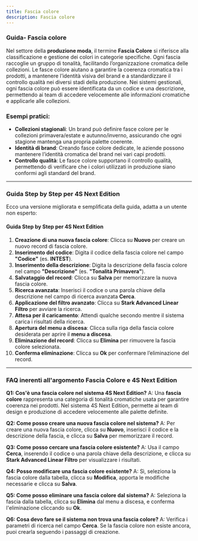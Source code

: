 ```yaml
---
title: Fascia colore
description: Fascia colore
---
```


### Guida-  Fascia colore

Nel settore della **produzione moda**, il termine **Fascia Colore** si riferisce alla classificazione e gestione dei colori in categorie specifiche. Ogni fascia raccoglie un gruppo di tonalità, facilitando l’organizzazione cromatica delle collezioni. Le fasce colore aiutano a garantire la coerenza cromatica tra i prodotti, a mantenere l’identità visiva del brand e a standardizzare il controllo qualità nei diversi stadi della produzione. Nei sistemi gestionali, ogni fascia colore può essere identificata da un codice e una descrizione, permettendo ai team di accedere velocemente alle informazioni cromatiche e applicarle alle collezioni.

### Esempi pratici:

* **Collezioni stagionali**: Un brand può definire fasce colore per le collezioni primavera/estate e autunno/inverno, assicurando che ogni stagione mantenga una propria palette coerente.
* **Identità di brand**: Creando fasce colore dedicate, le aziende possono mantenere l’identità cromatica del brand nei vari capi prodotti.
* **Controllo qualità**: Le fasce colore supportano il controllo qualità, permettendo di verificare che i colori utilizzati in produzione siano conformi agli standard del brand.

***

### Guida Step by Step per **4S Next Edition**

Ecco una versione migliorata e semplificata della guida, adatta a un utente non esperto:

#### Guida Step by Step per 4S Next Edition

1. **Creazione di una nuova fascia colore**: Clicca su **Nuovo** per creare un nuovo record di fascia colore.
2. **Inserimento del codice**: Digita il codice della fascia colore nel campo **"Codice"** (es. **INTEST**).
3. **Inserimento della descrizione**: Digita la descrizione della fascia colore nel campo **"Descrizione"** (es. **"Tonalità Primavera"**).
4. **Salvataggio del record**: Clicca su **Salva** per memorizzare la nuova fascia colore.
5. **Ricerca avanzata**: Inserisci il codice o una parola chiave della descrizione nel campo di ricerca avanzata **Cerca**.
6. **Applicazione del filtro avanzato**: Clicca su **Stark Advanced Linear Filtro** per avviare la ricerca.
7. **Attesa per il caricamento**: Attendi qualche secondo mentre il sistema carica i risultati della ricerca.
8. **Apertura del menu a discesa**: Clicca sulla riga della fascia colore desiderata per aprire il **menu a discesa**.
9. **Eliminazione del record**: Clicca su **Elimina** per rimuovere la fascia colore selezionata.
10. **Conferma eliminazione**: Clicca su **Ok** per confermare l’eliminazione del record.

***

### FAQ inerenti all'argomento **Fascia Colore** e 4S Next Edition

**Q1: Cos'è una fascia colore nel sistema 4S Next Edition?**
A: Una **fascia colore** rappresenta una categoria di tonalità cromatiche usata per garantire coerenza nei prodotti. Nel sistema 4S Next Edition, permette ai team di design e produzione di accedere velocemente alle palette definite.

**Q2: Come posso creare una nuova fascia colore nel sistema?**
A: Per creare una nuova fascia colore, clicca su **Nuovo**, inserisci il codice e la descrizione della fascia, e clicca su **Salva** per memorizzare il record.

**Q3: Come posso cercare una fascia colore esistente?**
A: Usa il campo **Cerca**, inserendo il codice o una parola chiave della descrizione, e clicca su **Stark Advanced Linear Filtro** per visualizzare i risultati.

**Q4: Posso modificare una fascia colore esistente?**
A: Sì, seleziona la fascia colore dalla tabella, clicca su **Modifica**, apporta le modifiche necessarie e clicca su **Salva**.

**Q5: Come posso eliminare una fascia colore dal sistema?**
A: Seleziona la fascia dalla tabella, clicca su **Elimina** dal menu a discesa, e conferma l'eliminazione cliccando su **Ok**.

**Q6: Cosa devo fare se il sistema non trova una fascia colore?**
A: Verifica i parametri di ricerca nel campo **Cerca**. Se la fascia colore non esiste ancora, puoi crearla seguendo i passaggi di creazione.